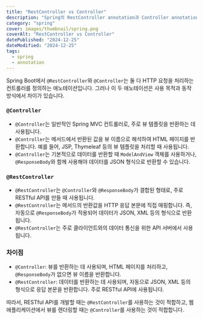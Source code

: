 ```yaml
---
title: "RestController vs Controller"
description: "Spring의 RestController annotation과 Controller annotation의 차이에 대해 설명합니다."
category: "spring"
cover: images/thumbnail/spring.png
coverAlt: "RestController vs Controller"
datePublished: "2024-12-25"
dateModified: "2024-12-25"
tags:
  - spring
  - annotation
---
```


Spring Boot에서 `@RestController`와 `@Controller`는 둘 다 HTTP 요청을 처리하는 컨트롤러를 정의하는 애노테이션입니다. 그러나 이 두 애노테이션은 사용 목적과 동작 방식에서 차이가 있습니다.

### `@Controller`

- `@Controller`는 일반적인 Spring MVC 컨트롤러로, 주로 뷰 템플릿을 반환하는 데 사용됩니다.
- `@Controller`는 메서드에서 반환된 값을 뷰 이름으로 해석하여 HTML 페이지를 반환합니다. 예를 들어, JSP, Thymeleaf 등의 뷰 템플릿을 처리할 때 사용됩니다.
- `@Controller`는 기본적으로 데이터를 반환할 때 `ModelAndView` 객체를 사용하거나, `@ResponseBody`와 함께 사용해야 데이터를 JSON 형식으로 반환할 수 있습니다.

### `@RestController`

- `@RestController`는 `@Controller`와 `@ResponseBody`가 결합된 형태로, 주로 RESTful API를 만들 때 사용됩니다.
- `@RestController`는 메서드의 반환값을 HTTP 응답 본문에 직접 매핑합니다. 즉, 자동으로 `@ResponseBody`가 적용되어 데이터가 JSON, XML 등의 형식으로 반환됩니다.
- `@RestController`는 주로 클라이언트와의 데이터 통신을 위한 API 서버에서 사용됩니다.

### 차이점

- `@Controller`: 뷰를 반환하는 데 사용되며, HTML 페이지를 처리하고, `@ResponseBody`가 없으면 뷰 이름을 반환합니다.
- `@RestController`: 데이터를 반환하는 데 사용되며, 자동으로 JSON, XML 등의 형식으로 응답 본문을 반환합니다. 주로 RESTful API에 사용됩니다.

따라서, RESTful API를 개발할 때는 `@RestController`를 사용하는 것이 적합하고, 웹 애플리케이션에서 뷰를 렌더링할 때는 `@Controller`를 사용하는 것이 적합합니다.